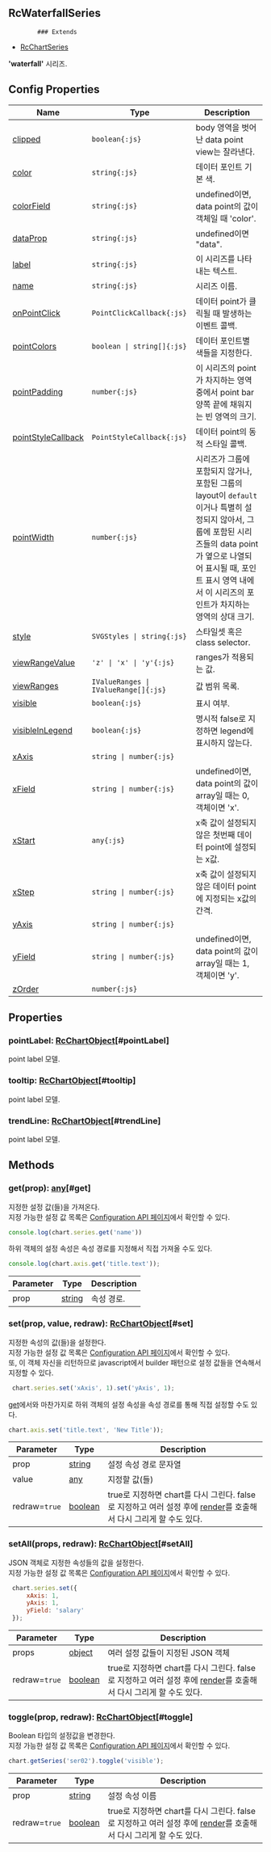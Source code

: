 ## RcWaterfallSeries
            ### Extends
- [RcChartSeries](../classes/RcChartSeries)
            
            
**'waterfall'** 시리즈.

            



## Config Properties
 | Name | Type | Description |   
 | --- | --- | --- | 
 | [clipped](/config/config/series/waterfall#clipped) | `boolean{:js}` | body 영역을 벗어난 data point view는 잘라낸다. |   
 | [color](/config/config/series/waterfall#color) | `string{:js}` | 데이터 포인트 기본 색. |   
 | [colorField](/config/config/series/waterfall#colorfield) | `string{:js}` | undefined이면, data point의 값이 객체일 때 'color'. |   
 | [dataProp](/config/config/series/waterfall#dataprop) | `string{:js}` | undefined이면 "data". |   
 | [label](/config/config/series/waterfall#label) | `string{:js}` | 이 시리즈를 나타내는 텍스트. |   
 | [name](/config/config/series/waterfall#name) | `string{:js}` | 시리즈 이름. |   
 | [onPointClick](/config/config/series/waterfall#onpointclick) | `PointClickCallback{:js}` | 데이터 point가 클릭될 때 발생하는 이벤트 콜백. |   
 | [pointColors](/config/config/series/waterfall#pointcolors) | `boolean \| string[]{:js}` | 데이터 포인트별 색들을 지정한다. |   
 | [pointPadding](/config/config/series/waterfall#pointpadding) | `number{:js}` | 이 시리즈의 point가 차지하는 영역 중에서 point bar 양쪽 끝에 채워지는 빈 영역의 크기. |   
 | [pointStyleCallback](/config/config/series/waterfall#pointstylecallback) | `PointStyleCallback{:js}` | 데이터 point의 동적 스타일 콜백. |   
 | [pointWidth](/config/config/series/waterfall#pointwidth) | `number{:js}` | 시리즈가 그룹에 포함되지 않거나, 포함된 그룹의 layout이  `default` 이거나 특별히 설정되지 않아서, 그룹에 포함된 시리즈들의 data point가 옆으로 나열되어 표시될 때, 포인트 표시 영역 내에서 이 시리즈의 포인트가 차지하는 영역의 상대 크기. |   
 | [style](/config/config/series/waterfall#style) | `SVGStyles \| string{:js}` | 스타일셋 혹은 class selector. |   
 | [viewRangeValue](/config/config/series/waterfall#viewrangevalue) | `'z' \| 'x' \| 'y'{:js}` | ranges가 적용되는 값. |   
 | [viewRanges](/config/config/series/waterfall#viewranges) | `IValueRanges \| IValueRange[]{:js}` | 값 범위 목록. |   
 | [visible](/config/config/series/waterfall#visible) | `boolean{:js}` | 표시 여부. |   
 | [visibleInLegend](/config/config/series/waterfall#visibleinlegend) | `boolean{:js}` | 명시적 false로 지정하면 legend에 표시하지 않는다. |   
 | [xAxis](/config/config/series/waterfall#xaxis) | `string \| number{:js}` |  |   
 | [xField](/config/config/series/waterfall#xfield) | `string \| number{:js}` | undefined이면, data point의 값이 array일 때는 0, 객체이면 'x'. |   
 | [xStart](/config/config/series/waterfall#xstart) | `any{:js}` | x축 값이 설정되지 않은 첫번째 데이터 point에 설정되는 x값. |   
 | [xStep](/config/config/series/waterfall#xstep) | `string \| number{:js}` | x축 값이 설정되지 않은 데이터 point에 지정되는 x값의 간격. |   
 | [yAxis](/config/config/series/waterfall#yaxis) | `string \| number{:js}` |  |   
 | [yField](/config/config/series/waterfall#yfield) | `string \| number{:js}` | undefined이면, data point의 값이 array일 때는 1, 객체이면 'y'. |   
 | [zOrder](/config/config/series/waterfall#zorder) | `number{:js}` |  | 

## Properties
### pointLabel: [RcChartObject](../classes/RcChartObject)[#pointLabel]
point label 모델.

### tooltip: [RcChartObject](../classes/RcChartObject)[#tooltip]
point label 모델.

### trendLine: [RcChartObject](../classes/RcChartObject)[#trendLine]
point label 모델.


## Methods
### get(prop): [any](https://www.typescriptlang.org/docs/handbook/2/everyday-types.html#any)[#get]
지정한 설정 값(들)을 가져온다.\
지정 가능한 설정 값 목록은 [Configuration API 페이지](/config)에서 확인할 수 있다. 

```js
console.log(chart.series.get('name'))
```

하위 객체의 설정 속성은 속성 경로를 지정해서 직접 가져올 수도 있다.

```js
console.log(chart.axis.get('title.text'));
```



| Parameter | Type | Description |
| ----------- | ----------- | ----------- |
| prop | [string](https://developer.mozilla.org/en-US/docs/Web/JavaScript/Reference/Global_Objects/String) | 속성 경로. |
### set(prop, value, redraw): [RcChartObject](../classes/RcChartObject)[#set]
지정한 속성의 값(들)을 설정한다.\
지정 가능한 설정 값 목록은 [Configuration API 페이지](/config)에서 확인할 수 있다.\
또, 이 객체 자신을 리턴하므로 javascript에서 builder 패턴으로 설정 값들을 연속해서 지정할 수 있다.

```js
 chart.series.set('xAxis', 1).set('yAxis', 1);
```

[get](#get)에서와 마찬가지로 하위 객체의 설정 속성을 속성 경로를 통해 직접 설정할 수도 있다.

```js
chart.axis.set('title.text', 'New Title'));
```



| Parameter | Type | Description |
| ----------- | ----------- | ----------- |
| prop | [string](https://developer.mozilla.org/en-US/docs/Web/JavaScript/Reference/Global_Objects/String) | 설정 속성 경로 문자열 |
| value | [any](https://www.typescriptlang.org/docs/handbook/2/everyday-types.html#any) | 지정할 값(들) |
| redraw=`true` | [boolean](https://developer.mozilla.org/en-US/docs/Web/JavaScript/Reference/Global_Objects/Boolean) | true로 지정하면 chart를 다시 그린다.                false로 지정하고 여러 설정 후에 [render](../classes/RcChartControl#render)를 호출해서 다시 그리게 할 수도 있다. |
### setAll(props, redraw): [RcChartObject](../classes/RcChartObject)[#setAll]
JSON 객체로 지정한 속성들의 값을 설정한다.\
지정 가능한 설정 값 목록은 [Configuration API 페이지](/config)에서 확인할 수 있다. 

```js
 chart.series.set({
     xAxis: 1,
     yAxis: 1,
     yField: 'salary'
 });
```



| Parameter | Type | Description |
| ----------- | ----------- | ----------- |
| props | [object](https://developer.mozilla.org/en-US/docs/Web/JavaScript/Reference/Global_Objects/Object) | 여러 설정 값들이 지정된 JSON 객체 |
| redraw=`true` | [boolean](https://developer.mozilla.org/en-US/docs/Web/JavaScript/Reference/Global_Objects/Boolean) | true로 지정하면 chart를 다시 그린다.                false로 지정하고 여러 설정 후에 [render](../classes/RcChartControl#render)를 호출해서 다시 그리게 할 수도 있다. |
### toggle(prop, redraw): [RcChartObject](../classes/RcChartObject)[#toggle]
Boolean 타입의 설정값을 변경한다.\
지정 가능한 설정 값 목록은 [Configuration API 페이지](/config)에서 확인할 수 있다. 

```js
chart.getSeries('ser02').toggle('visible');
```



| Parameter | Type | Description |
| ----------- | ----------- | ----------- |
| prop | [string](https://developer.mozilla.org/en-US/docs/Web/JavaScript/Reference/Global_Objects/String) | 설정 속성 이름 |
| redraw=`true` | [boolean](https://developer.mozilla.org/en-US/docs/Web/JavaScript/Reference/Global_Objects/Boolean) | true로 지정하면 chart를 다시 그린다.                false로 지정하고 여러 설정 후에 [render](../classes/RcChartControl#render)를 호출해서 다시 그리게 할 수도 있다. |
